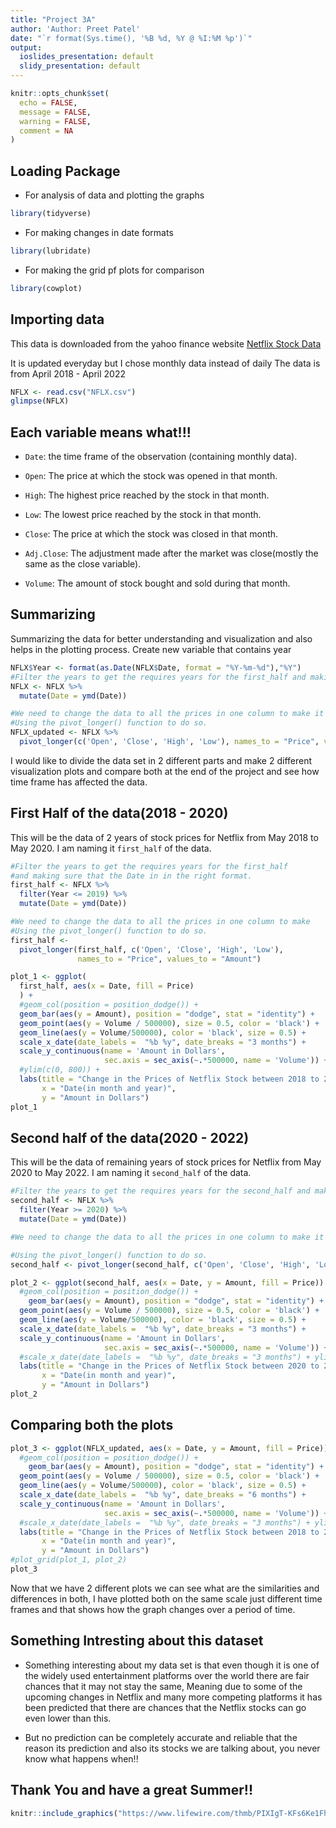 ```yaml
---
title: "Project 3A"
author: 'Author: Preet Patel'
date: "`r format(Sys.time(), '%B %d, %Y @ %I:%M %p')`"
output:
  ioslides_presentation: default
  slidy_presentation: default
---
```


```r
knitr::opts_chunk$set(
  echo = FALSE,
  message = FALSE,
  warning = FALSE,
  comment = NA
)
```
## Loading Package 

* For analysis of data and plotting the graphs 
```r
library(tidyverse)
```

* For making changes in date formats
```r
library(lubridate)
```

* For making the grid pf plots for comparison
```r
library(cowplot)
```

## Importing data

This data is downloaded from the yahoo finance website [Netflix Stock Data](https://finance.yahoo.com/quote/NFLX/history?period1=1522627200&period2=1648857600&interval=1mo&filter=history&frequency=1mo&includeAdjustedClose=true)

It is updated everyday but I chose monthly data instead of daily
The data is from April 2018 - April 2022
```r
NFLX <- read.csv("NFLX.csv")
glimpse(NFLX)
```

## Each variable means what!!!

* `Date`: the time frame of the observation (containing monthly data).

* `Open`: The price at which the stock was opened in that month.

* `High`: The highest price reached by the stock in that month.

* `Low`:  The lowest price reached by the stock in that month.

* `Close`: The price at which the stock was closed in that month.

* `Adj.Close`: The adjustment made after the market was close(mostly the same as the close variable).

* `Volume`: The amount of stock bought and sold during that month.

## Summarizing 

Summarizing the data for better understanding and visualization and also helps in the plotting process.
Create new variable that contains year
```r
NFLX$Year <- format(as.Date(NFLX$Date, format = "%Y-%m-%d"),"%Y")
#Filter the years to get the requires years for the first_half and making sure that the Date in in the right format.
NFLX <- NFLX %>%
  mutate(Date = ymd(Date))

#We need to change the data to all the prices in one column to make it easier to plot that on the graph.
#Using the pivot_longer() function to do so.
NFLX_updated <- NFLX %>%
  pivot_longer(c('Open', 'Close', 'High', 'Low'), names_to = "Price", values_to = "Amount")

```

I would like to divide the data set in 2 different parts and make 2 different visualization plots and compare both at the end of the project and see how time frame has affected the data.

## First Half of the data(2018 - 2020)

This will be the data of 2 years of stock prices for Netflix from May 2018 to May 2020.
I am naming it `first_half` of the data.
```r

#Filter the years to get the requires years for the first_half 
#and making sure that the Date in in the right format.
first_half <- NFLX %>%
  filter(Year <= 2019) %>%
  mutate(Date = ymd(Date))

#We need to change the data to all the prices in one column to make 
#Using the pivot_longer() function to do so.
first_half <- 
  pivot_longer(first_half, c('Open', 'Close', 'High', 'Low'), 
               names_to = "Price", values_to = "Amount")


```

```r
plot_1 <- ggplot(
  first_half, aes(x = Date, fill = Price)
  ) + 
  #geom_col(position = position_dodge()) + 
  geom_bar(aes(y = Amount), position = "dodge", stat = "identity") +
  geom_point(aes(y = Volume / 500000), size = 0.5, color = 'black') +
  geom_line(aes(y = Volume/500000), color = 'black', size = 0.5) +
  scale_x_date(date_labels =  "%b %y", date_breaks = "3 months") +
  scale_y_continuous(name = 'Amount in Dollars',
                     sec.axis = sec_axis(~.*500000, name = 'Volume')) + 
  #ylim(c(0, 800)) + 
  labs(title = "Change in the Prices of Netflix Stock between 2018 to 2020",
       x = "Date(in month and year)",
       y = "Amount in Dollars")
plot_1
```

## Second half of the data(2020 - 2022)

This will be the data of remaining years of stock prices for Netflix from May 2020 to May 2022.
I am naming it `second_half` of the data.
```r

#Filter the years to get the requires years for the second_half and making sure that the Date id in the right format
second_half <- NFLX %>%
  filter(Year >= 2020) %>%
  mutate(Date = ymd(Date))

#We need to change the data to all the prices in one column to make it easier to plot that on the graph.

#Using the pivot_longer() function to do so.
second_half <- pivot_longer(second_half, c('Open', 'Close', 'High', 'Low'), names_to = "Price", values_to = "Amount")


```

```r
plot_2 <- ggplot(second_half, aes(x = Date, y = Amount, fill = Price)) + 
  #geom_col(position = position_dodge()) + 
    geom_bar(aes(y = Amount), position = "dodge", stat = "identity") +
  geom_point(aes(y = Volume / 500000), size = 0.5, color = 'black') +
  geom_line(aes(y = Volume/500000), color = 'black', size = 0.5) +
  scale_x_date(date_labels =  "%b %y", date_breaks = "3 months") +
  scale_y_continuous(name = 'Amount in Dollars',
                     sec.axis = sec_axis(~.*500000, name = 'Volume')) + 
  #scale_x_date(date_labels =  "%b %y", date_breaks = "3 months") + ylim(c(0, 800)) + 
  labs(title = "Change in the Prices of Netflix Stock between 2020 to 2022",
       x = "Date(in month and year)",
       y = "Amount in Dollars")
plot_2
```

## Comparing both the plots

```r
plot_3 <- ggplot(NFLX_updated, aes(x = Date, y = Amount, fill = Price)) + 
  #geom_col(position = position_dodge()) + 
    geom_bar(aes(y = Amount), position = "dodge", stat = "identity") +
  geom_point(aes(y = Volume / 500000), size = 0.5, color = 'black') +
  geom_line(aes(y = Volume/500000), color = 'black', size = 0.5) +
  scale_x_date(date_labels =  "%b %y", date_breaks = "6 months") +
  scale_y_continuous(name = 'Amount in Dollars',
                     sec.axis = sec_axis(~.*500000, name = 'Volume')) + 
  #scale_x_date(date_labels =  "%b %y", date_breaks = "3 months") + ylim(c(0, 800)) + 
  labs(title = "Change in the Prices of Netflix Stock between 2018 to 2022",
       x = "Date(in month and year)",
       y = "Amount in Dollars")
#plot_grid(plot_1, plot_2)
plot_3
```
Now that we have 2 different plots we can see what are the similarities and differences in both, I have plotted both on the same scale just different time frames and that shows how the graph changes over a period of time. 

## Something Intresting about this dataset

* Something interesting about my data set is that even though it is one of the widely used entertainment platforms over the world there are fair chances that it may not stay the same, Meaning due to some of the upcoming changes in Netflix and many more competing platforms it has been predicted that there are chances that the Netflix stocks can go even lower than this.


* But no prediction can be completely accurate and reliable that the reason its prediction and also its stocks we are talking about, you never know what happens when!!

## Thank You and have a great Summer!!
```r

knitr::include_graphics("https://www.lifewire.com/thmb/PIXIgT-KFs6Ke1FhU4Wm4X-jTQk=/650x0/filters:no_upscale():max_bytes(150000):strip_icc():format(webp)/desktopnexus-sunflowers-summer-wallpaper-58d554be3df78c516232fd1b.jpg")

```




